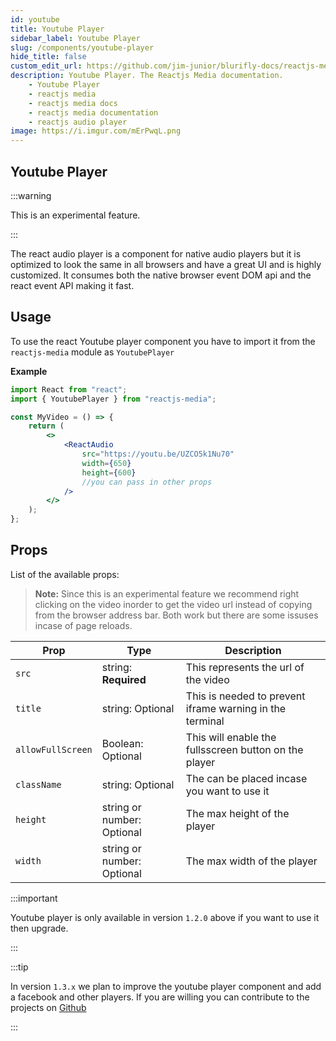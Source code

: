 ```yaml
---
id: youtube
title: Youtube Player
sidebar_label: Youtube Player
slug: /components/youtube-player
hide_title: false
custom_edit_url: https://github.com/jim-junior/blurifly-docs/reactjs-media/youtube.mdx
description: Youtube Player. The Reactjs Media documentation.
    - Youtube Player
    - reactjs media
    - reactjs media docs
    - reactjs media documentation
    - reactjs audio player
image: https://i.imgur.com/mErPwqL.png
---
```


## Youtube Player

:::warning

This is an experimental feature.

:::

The react audio player is a component for native audio players but it is optimized to look the same in all browsers and have a great UI and is highly customized.
It consumes both the native browser event DOM api and the react event API making it fast.

## Usage

To use the react Youtube player component you have to import it from the `reactjs-media` module as `YoutubePlayer`

**Example**

```jsx
import React from "react";
import { YoutubePlayer } from "reactjs-media";

const MyVideo = () => {
	return (
		<>
			<ReactAudio
				src="https://youtu.be/UZCO5k1Nu70"
				width={650}
				height={600}
				//you can pass in other props
			/>
		</>
	);
};
```

## Props

List of the available props:

> **Note:** Since this is an experimental feature we recommend right clicking on the video inorder to get the video url instead of copying from the browser address bar. Both work but there are some issuses incase of page reloads.

| Prop              | Type                       | Description                                              |
| ----------------- | -------------------------- | -------------------------------------------------------- |
| `src`             | string: **Required**       | This represents the url of the video                     |
| `title`           | string: Optional           | This is needed to prevent iframe warning in the terminal |
| `allowFullScreen` | Boolean: Optional          | This will enable the fullsscreen button on the player    |
| `className`       | string: Optional           | The can be placed incase you want to use it              |
| `height`          | string or number: Optional | The max height of the player                             |
| `width`           | string or number: Optional | The max width of the player                              |

:::important

Youtube player is only available in version `1.2.0` above if you want to use it then upgrade.

:::

:::tip

In version `1.3.x` we plan to improve the youtube player component and add a facebook and other players. If you are willing you can contribute to the projects on [Github](https://guthub.com/jim-junior/reactjs-media "Contribute")

:::

